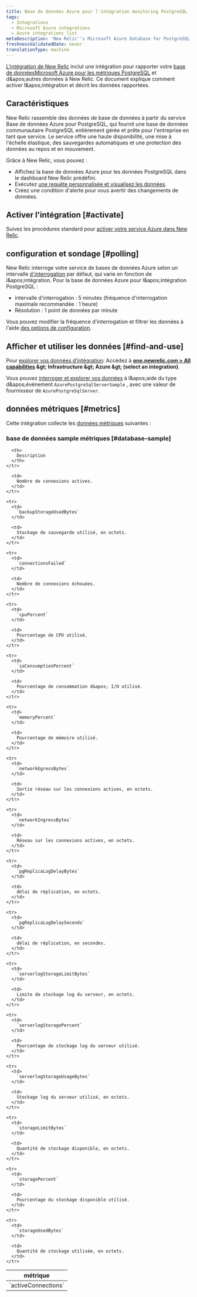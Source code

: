 ```yaml
---
title: Base de données Azure pour l'intégration monitoring PostgreSQL
tags:
  - Integrations
  - Microsoft Azure integrations
  - Azure integrations list
metaDescription: 'New Relic''s Microsoft Azure Database for PostgreSQL integration: what data it reports, and how to enable it.'
freshnessValidatedDate: never
translationType: machine
---
```


[L&apos;intégration de New Relic](/docs/infrastructure/introduction-infra-monitoring) inclut une intégration pour rapporter votre [base de donnéesMicrosoft Azure pour les métriques PostgreSQL](https://docs.microsoft.com/en-gb/azure/postgresql/) et d&amp;apos;autres données à New Relic. Ce document explique comment activer l&amp;apos;intégration et décrit les données rapportées.

## Caractéristiques

New Relic rassemble des données de base de données à partir du service Base de données Azure pour PostgreSQL, qui fournit une base de données communautaire PostgreSQL entièrement gérée et prête pour l&apos;entreprise en tant que service. Le service offre une haute disponibilité, une mise à l&apos;échelle élastique, des sauvegardes automatiques et une protection des données au repos et en mouvement.

Grâce à New Relic, vous pouvez :

* Affichez la base de données Azure pour les données PostgreSQL dans le dashboard New Relic prédéfini.
* Exécutez [une requête personnalisée et visualisez les données](/docs/using-new-relic/data/understand-data/query-new-relic-data).
* Créez une condition d&apos;alerte pour vous avertir des changements de données.

## Activer l&apos;intégration [#activate]

Suivez les procédures standard pour [activer votre service Azure dans New Relic](/docs/infrastructure/microsoft-azure-integrations/getting-started/activate-azure-integrations).

## configuration et sondage [#polling]

New Relic interroge votre service de bases de données Azure selon un intervalle [d&apos;interrogation](/docs/integrations/microsoft-azure-integrations/getting-started/azure-integration-polling) par défaut, qui varie en fonction de l&amp;apos;intégration. Pour la base de données Azure pour l&amp;apos;intégration PostgreSQL :

* intervalle d&apos;interrogation : 5 minutes (fréquence d&apos;interrogation maximale recommandée : 1 heure)
* Résolution : 1 point de données par minute

Vous pouvez modifier la fréquence d&apos;interrogation et filtrer les données à l&apos;aide [des options de configuration](/docs/integrations/new-relic-integrations/getting-started/configure-polling-frequency-data-collection-cloud-integrations).

## Afficher et utiliser les données [#find-and-use]

Pour [explorer vos données d’intégration](/docs/infrastructure/integrations/find-use-infrastructure-integration-data): Accédez à <DNT>**[one.newrelic.com &gt; All capabilities](https://one.newrelic.com/all-capabilities) &amp;gt; Infrastructure &amp;gt; Azure &amp;gt; (select an integration)**</DNT>.

Vous pouvez [interroger et explorer vos données](/docs/using-new-relic/data/understand-data/query-new-relic-data) à l&amp;apos;aide du type d&amp;apos;événement `AzurePostgreSqlServerSample` , avec une valeur de fournisseur de `AzurePostgreSqlServer`.

## données métriques [#metrics]

Cette intégration collecte les [données métriques](/docs/infrastructure/integrations-getting-started/getting-started/understand-integration-data-data-types#metric) suivantes :

### base de données sample métriques [#database-sample]

<table>
  <thead>
    <tr>
      <th style={{ width: "300px" }}>
        métrique
      </th>

      <th>
        Description
      </th>
    </tr>
  </thead>

  <tbody>
    <tr>
      <td>
        `activeConnections`
      </td>

      <td>
        Nombre de connexions actives.
      </td>
    </tr>

    <tr>
      <td>
        `backupStorageUsedBytes`
      </td>

      <td>
        Stockage de sauvegarde utilisé, en octets.
      </td>
    </tr>

    <tr>
      <td>
        `connectionsFailed`
      </td>

      <td>
        Nombre de connexions échouées.
      </td>
    </tr>

    <tr>
      <td>
        `cpuPercent`
      </td>

      <td>
        Pourcentage de CPU utilisé.
      </td>
    </tr>

    <tr>
      <td>
        `ioConsumptionPercent`
      </td>

      <td>
        Pourcentage de consommation d&apos; I/O utilisé.
      </td>
    </tr>

    <tr>
      <td>
        `memoryPercent`
      </td>

      <td>
        Pourcentage de mémoire utilisé.
      </td>
    </tr>

    <tr>
      <td>
        `networkEgressBytes`
      </td>

      <td>
        Sortie réseau sur les connexions actives, en octets.
      </td>
    </tr>

    <tr>
      <td>
        `networkIngressBytes`
      </td>

      <td>
        Réseau sur les connexions actives, en octets.
      </td>
    </tr>

    <tr>
      <td>
        `pgReplicaLogDelayBytes`
      </td>

      <td>
        délai de réplication, en octets.
      </td>
    </tr>

    <tr>
      <td>
        `pgReplicaLogDelaySeconds`
      </td>

      <td>
        délai de réplication, en secondes.
      </td>
    </tr>

    <tr>
      <td>
        `serverlogStorageLimitBytes`
      </td>

      <td>
        Limite de stockage log du serveur, en octets.
      </td>
    </tr>

    <tr>
      <td>
        `serverlogStoragePercent`
      </td>

      <td>
        Pourcentage de stockage log du serveur utilisé.
      </td>
    </tr>

    <tr>
      <td>
        `serverlogStorageUsageBytes`
      </td>

      <td>
        Stockage log du serveur utilisé, en octets.
      </td>
    </tr>

    <tr>
      <td>
        `storageLimitBytes`
      </td>

      <td>
        Quantité de stockage disponible, en octets.
      </td>
    </tr>

    <tr>
      <td>
        `storagePercent`
      </td>

      <td>
        Pourcentage du stockage disponible utilisé.
      </td>
    </tr>

    <tr>
      <td>
        `storageUsedBytes`
      </td>

      <td>
        Quantité de stockage utilisée, en octets.
      </td>
    </tr>
  </tbody>
</table>